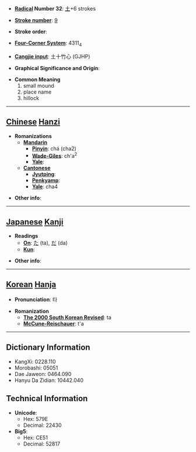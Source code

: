 * '''[[Wiktionary:Chinese radical index| Radical]] Number 32''': [[Wiktionary:Chinese radical index 土|土]]+6 strokes

* '''[[Wiktionary:Chinese total strokes index|Stroke number]]''': [[Wiktionary:Chinese total strokes index 9|9]]

* '''Stroke order''': 

* '''[[Wiktionary:Chinese four corner index|Four-Corner System]]''': 4311<sub>4</sub>

* '''[[Wiktionary:Chinese Cangjie index|Cangjie input]]''': 土十竹心 (GJHP)

* '''Graphical Significance and Origin''': 

* '''Common Meaning'''
*#small mound
*# place name
*# hillock


----

== [[Chinese]] [[Hanzi]] ==

* '''Romanizations'''
** '''[[Mandarin]]'''
*** '''[[Pinyin]]''': chá (cha2)
*** '''[[Wade-Giles]]''': ch'a<sup>2</sup>
*** '''[[Yale]]''': 
** '''[[Cantonese]]'''
*** '''[[Jyutping]]''':
*** '''[[Penkyamp]]''': 
*** '''[[Yale]]''': cha4

* '''Other info''': 

----

== [[Japanese]] [[Kanji]] ==

* '''Readings'''
** '''[[On]]''': [[た]] (ta), [[だ]] (da)
** '''[[Kun]]''': 

* '''Other info''':  

----

== [[Korean]] [[Hanja]] ==

* '''Pronunciation''': 타

* '''Romanization'''
** '''[[The 2000 South Korean Revised Romanization|The 2000 South Korean Revised]]''': ta
** '''[[McCune-Reischauer]]''': t'a

----

== Dictionary Information ==

* KangXi: 0228.110
* Morobashi: 05051
* Dae Jaweon: 0464.090
* Hanyu Da Zidian: 10442.040

== Technical Information ==

* '''Unicode''':
** Hex: 579E
** Decimal: 22430
* '''Big5''':
** Hex: CE51
** Decimal: 52817